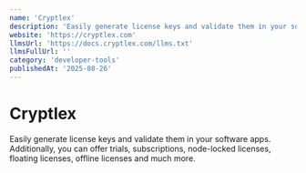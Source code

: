 ```yaml
---
name: 'Cryptlex'
description: 'Easily generate license keys and validate them in your software apps. Additionally, you can offer trials, subscriptions, node-locked licenses, floating licenses, offline licenses and much more.'
website: 'https://cryptlex.com'
llmsUrl: 'https://docs.cryptlex.com/llms.txt'
llmsFullUrl: ''
category: 'developer-tools'
publishedAt: '2025-08-26'
---
```


# Cryptlex

Easily generate license keys and validate them in your software apps. Additionally, you can offer trials, subscriptions, node-locked licenses, floating licenses, offline licenses and much more.

